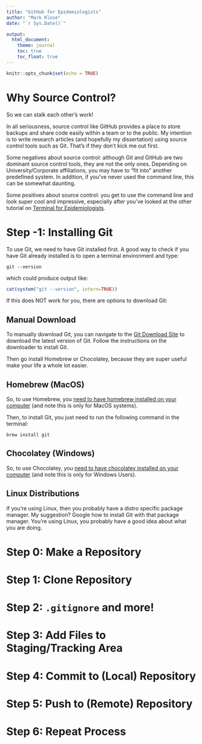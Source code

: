 ```yaml
---
title: "GitHub for Epidemiologists"
author: "Mark Klose"
date: "`r Sys.Date()`"

output: 
  html_document:
    theme: journal
    toc: true
    toc_float: true
---
```


```r
knitr::opts_chunk$set(echo = TRUE)
```

# Why Source Control?

So we can stalk each other's work! 

In all seriousness, source control like GitHub provides a place to store backups and share code easily within a team or to the public. My intention is to write research articles (and hopefully my dissertation) using source control tools such as Git. That's if they don't kick me out first. 

Some negatives about source control: although Git and GitHub are two dominant source control tools, they are not the only ones. Depending on University/Corporate affiliations, you may have to "fit into" another predefined system. In addition, if you've never used the command line, this can be somewhat daunting. 

Some positives about source control: you get to use the command line and look super cool and impressive, especially after you've looked at the other tutorial on [Terminal for Epidemiologists](fe_terminal.html). 


# Step -1: Installing Git {.tabset}

To use Git, we need to have Git installed first. A good way to check if you have Git already installed is to open a terminal environment and type:

```
git --version 
```

which could produce output like:
```r
cat(system("git --version", intern=TRUE))
```



If this does NOT work for you, there are options to download Git:

## Manual Download
To manually download Git, you can navigate to the [Git Download Site](https://git-scm.com) to download the latest version of Git. Follow the instructions on the downloader to install Git. 

Then go install Homebrew or Chocolatey, because they are super useful make your life a whole lot easier.  


## Homebrew (MacOS)
So, to use Homebrew, you [need to have homebrew installed on your computer](https://brew.sh) (and note this is only for MacOS systems). 

Then, to install Git, you just need to run the following command in the terminal:

```
brew install git
```


## Chocolatey (Windows)
So, to use Chocolatey, you [need to have chocolatey installed on your computer](https://chocolatey.org/install) (and note this is only for Windows Users). 


## Linux Distributions
If you're using Linux, then you probably have a distro specific package manager. My suggestion? Google how to install Git with that package manager. You're using Linux, you probably have a good idea about what you are doing. 



# Step 0: Make a Repository


# Step 1: Clone Repository
 

# Step 2: ```.gitignore``` and more!


# Step 3: Add Files to Staging/Tracking Area


# Step 4: Commit to (Local) Repository


# Step 5: Push to (Remote) Repository


# Step 6: Repeat Process



